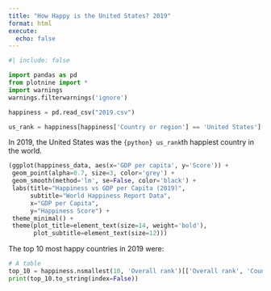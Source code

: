 ```yaml
---
title: "How Happy is the United States? 2019"
format: html
execute:
  echo: false
---
```


```python
#| include: false

import pandas as pd
from plotnine import *
import warnings
warnings.filterwarnings('ignore')

happiness = pd.read_csv("2019.csv")

us_rank = happiness[happiness['Country or region'] == 'United States']['Overall rank'].iloc[0]
```

In 2019, the United States was the `{python} us_rank`th happiest country in the world.

```python
(ggplot(happiness_data, aes(x='GDP per capita', y='Score')) +
 geom_point(alpha=0.7, size=3, color='grey') +
 geom_smooth(method='lm', se=False, color='black') +
 labs(title="Happiness vs GDP per Capita (2019)",
      subtitle="World Happiness Report Data",
      x="GDP per Capita",
      y="Happiness Score") +
 theme_minimal() +
 theme(plot_title=element_text(size=14, weight='bold'),
       plot_subtitle=element_text(size=12)))
```

The top 10 most happy countries in 2019 were:

```python
# A table
top_10 = happiness.nsmallest(10, 'Overall rank')[['Overall rank', 'Country or region', 'Score']]
print(top_10.to_string(index=False))
```